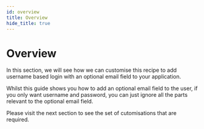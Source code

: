 ```yaml
---
id: overview
title: Overview
hide_title: true
---
```


# Overview

In this section, we will see how we can customise this recipe to add username based login with an optional email field to your application.

Whilst this guide shows you how to add an optional email field to the user, if you only want username and password, you can just ignore all the parts relevant to the optional email field.

Please visit the next section to see the set of cutomisations that are required.